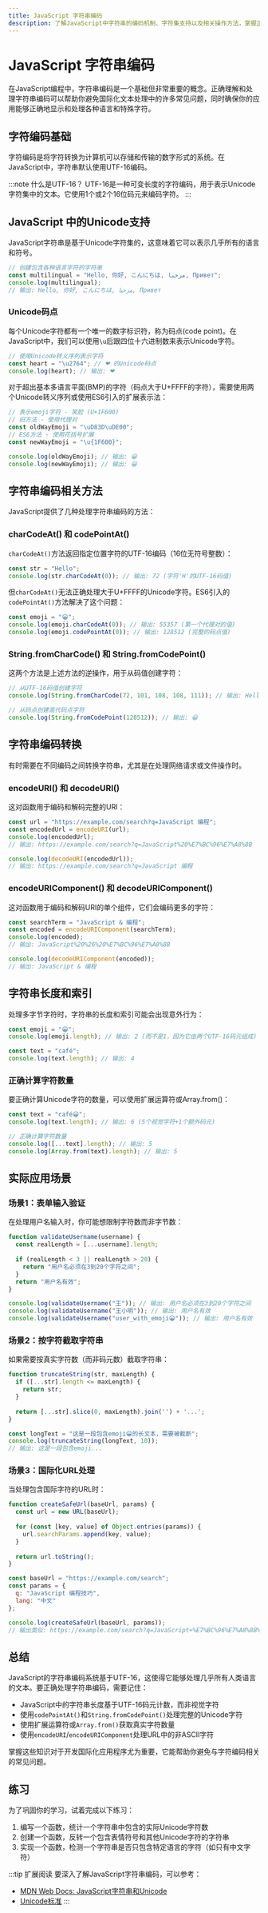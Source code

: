 ```yaml
---
title: JavaScript 字符串编码
description: 了解JavaScript中字符串的编码机制、字符集支持以及相关操作方法，掌握正确处理国际化文本和特殊字符的技巧。
---
```


# JavaScript 字符串编码

在JavaScript编程中，字符串编码是一个基础但非常重要的概念。正确理解和处理字符串编码可以帮助你避免国际化文本处理中的许多常见问题，同时确保你的应用能够正确地显示和处理各种语言和特殊字符。

## 字符编码基础

字符编码是将字符转换为计算机可以存储和传输的数字形式的系统。在JavaScript中，字符串默认使用UTF-16编码。

:::note 什么是UTF-16？
UTF-16是一种可变长度的字符编码，用于表示Unicode字符集中的文本。它使用1个或2个16位码元来编码字符。
:::

## JavaScript 中的Unicode支持

JavaScript字符串是基于Unicode字符集的，这意味着它可以表示几乎所有的语言和符号。

```javascript
// 创建包含各种语言字符的字符串
const multilingual = "Hello, 你好, こんにちは, مرحبا, Привет";
console.log(multilingual);
// 输出: Hello, 你好, こんにちは, مرحبا, Привет
```

### Unicode码点

每个Unicode字符都有一个唯一的数字标识符，称为码点(code point)。在JavaScript中，我们可以使用`\u`后跟四位十六进制数来表示Unicode字符。

```javascript
// 使用Unicode转义序列表示字符
const heart = "\u2764"; // ❤ 的Unicode码点
console.log(heart); // 输出: ❤
```

对于超出基本多语言平面(BMP)的字符（码点大于U+FFFF的字符），需要使用两个Unicode转义序列或使用ES6引入的扩展表示法：

```javascript
// 表示emoji字符 - 笑脸 (U+1F600)
// 旧方法 - 使用代理对
const oldWayEmoji = "\uD83D\uDE00";
// ES6方法 - 使用花括号扩展
const newWayEmoji = "\u{1F600}";

console.log(oldWayEmoji); // 输出: 😀
console.log(newWayEmoji); // 输出: 😀
```

## 字符串编码相关方法

JavaScript提供了几种处理字符串编码的方法：

### charCodeAt() 和 codePointAt()

`charCodeAt()`方法返回指定位置字符的UTF-16编码（16位无符号整数）：

```javascript
const str = "Hello";
console.log(str.charCodeAt(0)); // 输出: 72 (字符'H'的UTF-16码值)
```

但`charCodeAt()`无法正确处理大于U+FFFF的Unicode字符。ES6引入的`codePointAt()`方法解决了这个问题：

```javascript
const emoji = "😀";
console.log(emoji.charCodeAt(0)); // 输出: 55357 (第一个代理对的值)
console.log(emoji.codePointAt(0)); // 输出: 128512 (完整的码点值)
```

### String.fromCharCode() 和 String.fromCodePoint()

这两个方法是上述方法的逆操作，用于从码值创建字符：

```javascript
// 从UTF-16码值创建字符
console.log(String.fromCharCode(72, 101, 108, 108, 111)); // 输出: Hello

// 从码点创建高代码点字符
console.log(String.fromCodePoint(128512)); // 输出: 😀
```

## 字符串编码转换

有时需要在不同编码之间转换字符串，尤其是在处理网络请求或文件操作时。

### encodeURI() 和 decodeURI()

这对函数用于编码和解码完整的URI：

```javascript
const url = "https://example.com/search?q=JavaScript 编程";
const encodedUrl = encodeURI(url);
console.log(encodedUrl);
// 输出: https://example.com/search?q=JavaScript%20%E7%BC%96%E7%A8%8B

console.log(decodeURI(encodedUrl));
// 输出: https://example.com/search?q=JavaScript 编程
```

### encodeURIComponent() 和 decodeURIComponent()

这对函数用于编码和解码URI的单个组件，它们会编码更多的字符：

```javascript
const searchTerm = "JavaScript & 编程";
const encoded = encodeURIComponent(searchTerm);
console.log(encoded);
// 输出: JavaScript%20%26%20%E7%BC%96%E7%A8%8B

console.log(decodeURIComponent(encoded));
// 输出: JavaScript & 编程
```

## 字符串长度和索引

处理多字节字符时，字符串的长度和索引可能会出现意外行为：

```javascript
const emoji = "😀";
console.log(emoji.length); // 输出: 2 (而不是1，因为它由两个UTF-16码元组成)

const text = "café";
console.log(text.length); // 输出: 4
```

### 正确计算字符数量

要正确计算Unicode字符的数量，可以使用扩展运算符或Array.from()：

```javascript
const text = "café😀";
console.log(text.length); // 输出: 6 (5个视觉字符+1个额外码元)

// 正确计算字符数量
console.log([...text].length); // 输出: 5
console.log(Array.from(text).length); // 输出: 5
```

## 实际应用场景

### 场景1：表单输入验证

在处理用户名输入时，你可能想限制字符数而非字节数：

```javascript
function validateUsername(username) {
  const realLength = [...username].length;
  
  if (realLength < 3 || realLength > 20) {
    return "用户名必须在3到20个字符之间";
  }
  return "用户名有效";
}

console.log(validateUsername("王")); // 输出: 用户名必须在3到20个字符之间
console.log(validateUsername("王小明")); // 输出: 用户名有效
console.log(validateUsername("user_with_emoji😀")); // 输出: 用户名有效
```

### 场景2：按字符截取字符串

如果需要按真实字符数（而非码元数）截取字符串：

```javascript
function truncateString(str, maxLength) {
  if ([...str].length <= maxLength) {
    return str;
  }
  
  return [...str].slice(0, maxLength).join('') + '...';
}

const longText = "这是一段包含emoji😀的长文本，需要被截断";
console.log(truncateString(longText, 10));
// 输出: 这是一段包含emoji...
```

### 场景3：国际化URL处理

当处理包含国际字符的URL时：

```javascript
function createSafeUrl(baseUrl, params) {
  const url = new URL(baseUrl);
  
  for (const [key, value] of Object.entries(params)) {
    url.searchParams.append(key, value);
  }
  
  return url.toString();
}

const baseUrl = "https://example.com/search";
const params = {
  q: "JavaScript 编程技巧",
  lang: "中文" 
};

console.log(createSafeUrl(baseUrl, params));
// 输出类似: https://example.com/search?q=JavaScript+%E7%BC%96%E7%A8%8B%E6%8A%80%E5%B7%A7&lang=%E4%B8%AD%E6%96%87
```

## 总结

JavaScript的字符串编码系统基于UTF-16，这使得它能够处理几乎所有人类语言的文本。要正确处理字符串编码，需要记住：

- JavaScript中的字符串长度基于UTF-16码元计数，而非视觉字符
- 使用`codePointAt()`和`String.fromCodePoint()`处理完整的Unicode字符
- 使用扩展运算符或`Array.from()`获取真实字符数量
- 使用`encodeURI`/`encodeURIComponent`处理URL中的非ASCII字符

掌握这些知识对于开发国际化应用程序尤为重要，它能帮助你避免与字符编码相关的常见问题。

## 练习

为了巩固你的学习，试着完成以下练习：

1. 编写一个函数，统计一个字符串中包含的实际Unicode字符数
2. 创建一个函数，反转一个包含表情符号和其他Unicode字符的字符串
3. 实现一个函数，检测一个字符串是否只包含特定语言的字符（如只有中文字符）

:::tip 扩展阅读
要深入了解JavaScript字符串编码，可以参考：
- [MDN Web Docs: JavaScript字符串和Unicode](https://developer.mozilla.org/zh-CN/docs/Web/JavaScript/Guide/Text_formatting)
- [Unicode标准](https://unicode.org/)
:::